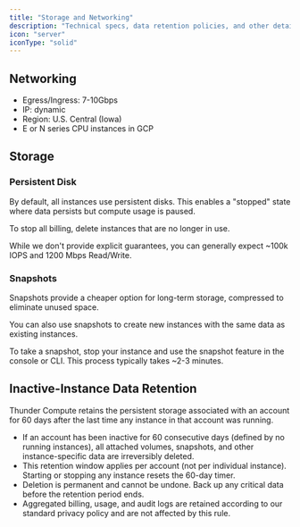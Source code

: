```yaml
---
title: "Storage and Networking"
description: "Technical specs, data retention policies, and other details about storage and networking of Thunder Compute instances"
icon: "server"
iconType: "solid"
---
```


## Networking

- Egress/Ingress: 7-10Gbps
- IP: dynamic
- Region: U.S. Central (Iowa)
- E or N series CPU instances in GCP

## Storage
### Persistent Disk

By default, all instances use persistent disks. This enables a "stopped" state where data persists but compute usage is paused.

To stop all billing, delete instances that are no longer in use.

While we don't provide explicit guarantees, you can generally expect ~100k IOPS and 1200 Mbps Read/Write.

### Snapshots

Snapshots provide a cheaper option for long-term storage, compressed to eliminate unused space.

You can also use snapshots to create new instances with the same data as existing instances.

To take a snapshot, stop your instance and use the snapshot feature in the console or CLI. This process typically takes ~2-3 minutes.

## Inactive-Instance Data Retention

Thunder Compute retains the persistent storage associated with an account for 60 days after the last time any instance in that account was running.
- If an account has been inactive for 60 consecutive days (defined by no running instances), all attached volumes, snapshots, and other instance-specific data are irreversibly deleted.
- This retention window applies per account (not per individual instance). Starting or stopping any instance resets the 60-day timer.
- Deletion is permanent and cannot be undone. Back up any critical data before the retention period ends.
- Aggregated billing, usage, and audit logs are retained according to our standard privacy policy and are not affected by this rule.